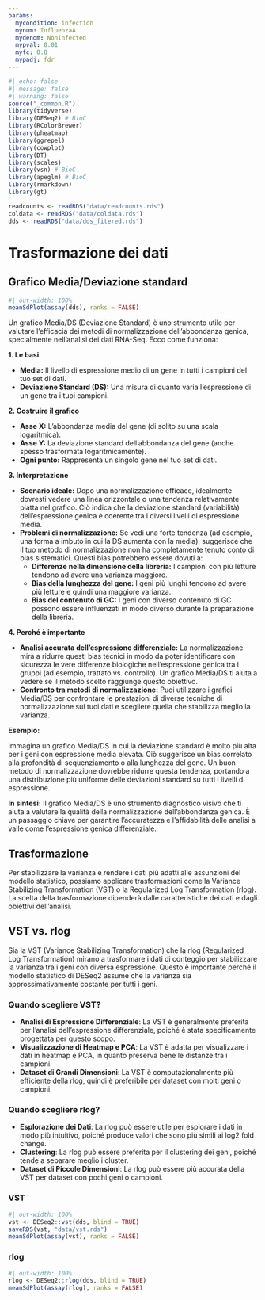 ```yaml
---
params:
  mycondition: infection
  mynum: InfluenzaA
  mydenom: NonInfected
  mypval: 0.01
  myfc: 0.8
  mypadj: fdr
---
```


```r
#| echo: false
#| message: false
#| warning: false
source("_common.R")
library(tidyverse)
library(DESeq2) # BioC
library(RColorBrewer)
library(pheatmap)
library(ggrepel)
library(cowplot)
library(DT)
library(scales)
library(vsn) # BioC
library(apeglm) # BioC
library(rmarkdown)
library(gt)

readcounts <- readRDS("data/readcounts.rds")
coldata <- readRDS("data/coldata.rds")
dds <- readRDS("data/dds_fitered.rds")
```

# Trasformazione dei dati {#sec-preproc-trans}

## Grafico Media/Deviazione standard

```r
#| out-width: 100%
meanSdPlot(assay(dds), ranks = FALSE)
```

::: {.content-hidden when-meta="features.advanced_analysis"}
Un grafico Media/DS (Deviazione Standard) è uno strumento utile per valutare l'efficacia dei metodi di normalizzazione dell'abbondanza genica, specialmente nell'analisi dei dati RNA-Seq. Ecco come funziona:

**1. Le basi**

-   **Media:** Il livello di espressione medio di un gene in tutti i campioni del tuo set di dati.
-   **Deviazione Standard (DS):** Una misura di quanto varia l'espressione di un gene tra i tuoi campioni.

**2. Costruire il grafico**

-   **Asse X:** L'abbondanza media del gene (di solito su una scala logaritmica).
-   **Asse Y:** La deviazione standard dell'abbondanza del gene (anche spesso trasformata logaritmicamente).
-   **Ogni punto:** Rappresenta un singolo gene nel tuo set di dati.

**3. Interpretazione**

-   **Scenario ideale:** Dopo una normalizzazione efficace, idealmente dovresti vedere una linea orizzontale o una tendenza relativamente piatta nel grafico. Ciò indica che la deviazione standard (variabilità) dell'espressione genica è coerente tra i diversi livelli di espressione media.
-   **Problemi di normalizzazione:** Se vedi una forte tendenza (ad esempio, una forma a imbuto in cui la DS aumenta con la media), suggerisce che il tuo metodo di normalizzazione non ha completamente tenuto conto di bias sistematici. Questi bias potrebbero essere dovuti a:
    -   **Differenze nella dimensione della libreria:** I campioni con più letture tendono ad avere una varianza maggiore.
    -   **Bias della lunghezza del gene:** I geni più lunghi tendono ad avere più letture e quindi una maggiore varianza.
    -   **Bias del contenuto di GC:** I geni con diverso contenuto di GC possono essere influenzati in modo diverso durante la preparazione della libreria.

**4. Perché è importante**

-   **Analisi accurata dell'espressione differenziale:** La normalizzazione mira a ridurre questi bias tecnici in modo da poter identificare con sicurezza le vere differenze biologiche nell'espressione genica tra i gruppi (ad esempio, trattato vs. controllo). Un grafico Media/DS ti aiuta a vedere se il metodo scelto raggiunge questo obiettivo.
-   **Confronto tra metodi di normalizzazione:** Puoi utilizzare i grafici Media/DS per confrontare le prestazioni di diverse tecniche di normalizzazione sui tuoi dati e scegliere quella che stabilizza meglio la varianza.

**Esempio:**

Immagina un grafico Media/DS in cui la deviazione standard è molto più alta per i geni con espressione media elevata. Ciò suggerisce un bias correlato alla profondità di sequenziamento o alla lunghezza del gene. Un buon metodo di normalizzazione dovrebbe ridurre questa tendenza, portando a una distribuzione più uniforme delle deviazioni standard su tutti i livelli di espressione.

**In sintesi:** Il grafico Media/DS è uno strumento diagnostico visivo che ti aiuta a valutare la qualità della normalizzazione dell'abbondanza genica. È un passaggio chiave per garantire l'accuratezza e l'affidabilità delle analisi a valle come l'espressione genica differenziale.
:::

## Trasformazione

Per stabilizzare la varianza e rendere i dati più adatti alle assunzioni del modello statistico, possiamo applicare trasformazioni come la Variance Stabilizing Transformation (VST) o la Regularized Log Transformation (rlog). La scelta della trasformazione dipenderà dalle caratteristiche dei dati e dagli obiettivi dell’analisi.

::: {.content-hidden when-meta="features.advanced_analysis"}
## VST vs. rlog

Sia la VST (Variance Stabilizing Transformation) che la rlog (Regularized Log Transformation) mirano a trasformare i dati di conteggio per stabilizzare la varianza tra i geni con diversa espressione. Questo è importante perché il modello statistico di DESeq2 assume che la varianza sia approssimativamente costante per tutti i geni.

### Quando scegliere VST?

-   **Analisi di Espressione Differenziale**: La VST è generalmente preferita per l’analisi dell’espressione differenziale, poiché è stata specificamente progettata per questo scopo.
-   **Visualizzazione di Heatmap e PCA**: La VST è adatta per visualizzare i dati in heatmap e PCA, in quanto preserva bene le distanze tra i campioni.
-   **Dataset di Grandi Dimensioni**: La VST è computazionalmente più efficiente della rlog, quindi è preferibile per dataset con molti geni o campioni.

### Quando scegliere rlog?

-   **Esplorazione dei Dati**: La rlog può essere utile per esplorare i dati in modo più intuitivo, poiché produce valori che sono più simili ai log2 fold change.
-   **Clustering**: La rlog può essere preferita per il clustering dei geni, poiché tende a separare meglio i cluster.
-   **Dataset di Piccole Dimensioni**: La rlog può essere più accurata della VST per dataset con pochi geni o campioni.
:::

### VST

```r
#| out-width: 100%
vst <- DESeq2::vst(dds, blind = TRUE)
saveRDS(vst, "data/vst.rds")
meanSdPlot(assay(vst), ranks = FALSE)
```

### rlog

```r
#| out-width: 100%
rlog <- DESeq2::rlog(dds, blind = TRUE)
meanSdPlot(assay(rlog), ranks = FALSE)
```